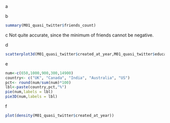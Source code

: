 a

b
```r
summary(M01_quasi_twitter$friends_count)
```
c
Not quite accurate, since the minimum of friends cannot be negative.

d
```r
scatterplot3d(M01_quasi_twitter$created_at_year,M01_quasi_twitter$education,M01_quasi_twitter$age,main = "3D scatter plot")
```

e
```r
num<-c(650,1000,900,300,14900)
country<- c("UK", "Canada", "India", "Australia", "US")
pct<- round(num/sum(num)*100)
lbl<-paste(country,pct,"%")
pie(num,labels = lbl)
pie3D(num,labels = lbl)
```
f
```r
plot(density(M01_quasi_twitter$created_at_year))
```

